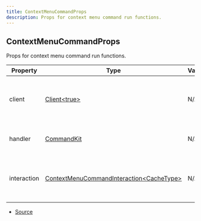 ```yaml
---
title: ContextMenuCommandProps
description: Props for context menu command run functions.
---
```


## ContextMenuCommandProps

Props for context menu command run functions.

| Property    | Type                                                                                                                                  | Value | Description                                               |
| ----------- | ------------------------------------------------------------------------------------------------------------------------------------- | ----- | --------------------------------------------------------- |
| client      | [Client\<true>](https://discord.js.org/docs/packages/discord.js/main/Client:Class)                                                    | N/A   | The Discord.js client object that CommandKit is handling. |
| handler     | [CommandKit](/docs/classes/CommandKit)                                                                                                | N/A   | The current CommandKit handler instance.                  |
| interaction | [ContextMenuCommandInteraction\<CacheType>](https://discord.js.org/docs/packages/discord.js/main/ContextMenuCommandInteraction:Class) | N/A   | The current context menu command interaction object.      |

- [Source](https://github.com/underctrl-io/commandkit/blob/4bec6eb15c6d8d01a8ef971868bc7d589a20269e/packages/commandkit/src/types.ts#L157)
